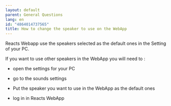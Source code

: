 ```yaml
---
layout: default
parent: General Questions
lang: en
id: "4864014737565"
title: How to change the speaker to use on the WebApp
---
```

Reacts Webapp use the speakers selected as the default ones in the Setting of your PC.

If you want to use other speakers in the WebApp you will need to :

- open the settings for your PC
- go to the sounds settings

- Put the speaker you want to use in the WebApp as the default ones

- log in in Reacts WebApp


